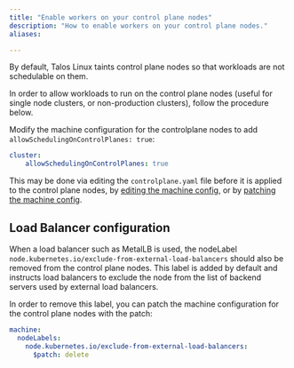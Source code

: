 ```yaml
---
title: "Enable workers on your control plane nodes"
description: "How to enable workers on your control plane nodes."
aliases:

---
```


By default, Talos Linux taints control plane nodes so that workloads are not schedulable on them.

In order to allow workloads to run on the control plane nodes (useful for single node clusters, or non-production clusters), follow the procedure below.

Modify the machine configuration for the controlplane nodes to add `allowSchedulingOnControlPlanes: true`:

```yaml
cluster:
    allowSchedulingOnControlPlanes: true
```

This may be done via editing the `controlplane.yaml` file before it is applied to the control plane nodes, by [editing the machine config](../configure-your-talos-cluster/system-configuration/editing-machine-configuration.mdx), or by [patching the machine config](../configure-your-talos-cluster/system-configuration/patching.mdx).

## Load Balancer configuration

When a load balancer such as MetalLB is used, the nodeLabel `node.kubernetes.io/exclude-from-external-load-balancers` should also be removed from the control plane nodes.
This label is added by default and instructs load balancers to exclude the node from the list of backend servers used by external load balancers.

In order to remove this label, you can patch the machine configuration for the control plane nodes with the patch:

```yaml
machine:
  nodeLabels:
    node.kubernetes.io/exclude-from-external-load-balancers:
      $patch: delete
```
